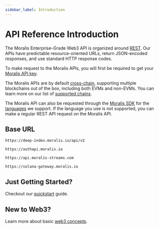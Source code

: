 ```yaml
---
sidebar_label: Introduction
---
```



# API Reference Introduction

The Moralis Enterprise-Grade Web3 API is organized around [REST](http://en.wikipedia.org/wiki/Representational_State_Transfer). Our APIs have predictable resource-oriented URLs, return JSON-encoded responses, and use standard HTTP response codes.

To make request to the Moralis APIs, you will first be required to get your [Moralis API key](/reference/moralis-api-key).

The Moralis APIs are by default [cross-chain](/docs/cross-chain-requests), supporting multiple blockchains out of the box, including both EVMs and non-EVMs. You can learn more on our list of [supported chains](/reference/supported-chains).

The Moralis API can also be requested through the [Moralis SDK](/docs/moralis-sdk) for the [languages](/docs/moralis-sdk#what-are-the-languages-we-support) we support. If the language you use is not supported, you can make a regular REST API request on the Moralis API.

## Base URL

<Tabs groupId="moralis-api">
  <TabItem value="evm" label="EVM API">

```
https://deep-index.moralis.io/api/v2
```

  </TabItem>
  <TabItem value="auth" label="Auth API">

```
https://authapi.moralis.io
```

  </TabItem>
  <TabItem value="streams" label="Streams API">

```
https://api.moralis-streams.com
```

  </TabItem>
  <TabItem value="solana" label="Solana API">

```
https://solana-gateway.moralis.io
```

  </TabItem>
</Tabs>

## Just Getting Started?

Checkout our [quickstart](/docs/quickstart) guide.

## New to Web3?

Learn more about basic [web3 concepts](/docs/web3-concepts).
